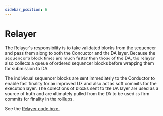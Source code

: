 ```yaml
---
sidebar_position: 6
---
```


# Relayer


<DeploymentsRedirect />

The Relayer's responsibility is to take validated blocks from the sequencer and
pass them along to both the Conductor and the DA layer. Because the sequencer's
block times are much faster than those of the DA, the relayer also collects a
queue of ordered sequencer blocks before wrapping them for submission to DA.

The individual sequencer blocks are sent immediately to the Conductor to enable
fast finality for an improved UX and also act as soft commits for the execution
layer. The collections of blocks sent to the DA layer are used as a source of
truth and are ultimately pulled from the DA to be used as firm commits for
finality in the rolllups.

See the [Relayer code
here.](https://github.com/astriaorg/astria/tree/main/crates/astria-sequencer-relayer)
